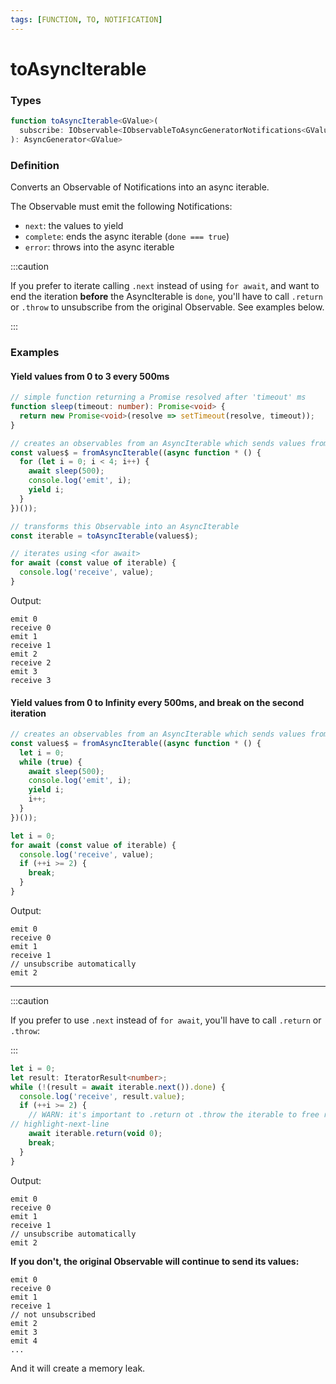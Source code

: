 ```yaml
---
tags: [FUNCTION, TO, NOTIFICATION]
---
```


# toAsyncIterable

### Types

```ts
function toAsyncIterable<GValue>(
  subscribe: IObservable<IObservableToAsyncGeneratorNotifications<GValue>>,
): AsyncGenerator<GValue>
```
### Definition

Converts an Observable of Notifications into an async iterable.

The Observable must emit the following Notifications:

- `next`: the values to yield
- `complete`: ends the async iterable (`done === true`)
- `error`: throws into the async iterable

:::caution

If you prefer to iterate calling `.next` instead of using `for await`,
and want to end the iteration **before** the AsyncIterable is `done`,
you'll have to call `.return` or `.throw` to unsubscribe from the original Observable.
See examples below.

:::

### Examples

#### Yield values from 0 to 3 every 500ms

```ts
// simple function returning a Promise resolved after 'timeout' ms
function sleep(timeout: number): Promise<void> {
  return new Promise<void>(resolve => setTimeout(resolve, timeout));
}

// creates an observables from an AsyncIterable which sends values from 0 to 3 every 500ms
const values$ = fromAsyncIterable((async function * () {
  for (let i = 0; i < 4; i++) {
    await sleep(500);
    console.log('emit', i);
    yield i;
  }
})());

// transforms this Observable into an AsyncIterable
const iterable = toAsyncIterable(values$);
```

```ts
// iterates using <for await>
for await (const value of iterable) {
  console.log('receive', value);
}
```

Output:

```text
emit 0
receive 0
emit 1
receive 1
emit 2
receive 2
emit 3
receive 3
```

#### Yield values from 0 to Infinity every 500ms, and break on the second iteration

```ts
// creates an observables from an AsyncIterable which sends values from 0 to Infinity every 500ms
const values$ = fromAsyncIterable((async function * () {
  let i = 0;
  while (true) {
    await sleep(500);
    console.log('emit', i);
    yield i;
    i++;
  }
})());
```

```ts
let i = 0;
for await (const value of iterable) {
  console.log('receive', value);
  if (++i >= 2) {
    break;
  }
}
```

Output:

```text
emit 0
receive 0
emit 1
receive 1
// unsubscribe automatically
emit 2
```

---

:::caution

If you prefer to use `.next` instead of `for await`, you'll have to call `.return` or `.throw`:

:::

```ts
let i = 0;
let result: IteratorResult<number>;
while (!(result = await iterable.next()).done) {
  console.log('receive', result.value);
  if (++i >= 2) {
    // WARN: it's important to .return ot .throw the iterable to free resources from the original Observable
// highlight-next-line
    await iterable.return(void 0);
    break;
  }
}
```

Output:

```text
emit 0
receive 0
emit 1
receive 1
// unsubscribe automatically
emit 2
```

**If you don't, the original Observable will continue to send its values:**

```text
emit 0
receive 0
emit 1
receive 1
// not unsubscribed
emit 2
emit 3
emit 4
...
```

And it will create a memory leak.

